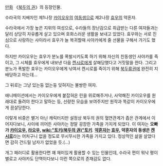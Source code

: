 [[만화]] 《[[북두의 권]]》의 등장인물. 

수라국의 지배자인 제1나장 [[카이오우]]의 [[여동생]]으로 제2나장 [[효우]]의 약혼자.

수라국에서 가장 높은 지위의 여성으로, 수라들의 장난감으로 취급받는 다른 여자들과는 달리 상당히 자유롭게 살고 있으며 호화스러운 생활을 보내고 있었다. 효우와는 서로 진심으로 사랑하는 사이라서 효우가 늘 복귀할때 사야카에게 줄 선물을 구해서 가기도 했다.

하지만 카이오우는 효우가 분노를 폭발시키도록 하기 위해 자신의 친동생인 사야카를 죽이고, 그 시체를 효우에게 내보낸 다음 [[켄시로]]에게 살해당했다고 거짓말을 한다. 그리고 분노가 폭발한 효우는 카이오우에게 낚여서 켄시로를 죽이기 위해 [[북두류권]]에 완전히 지배당하고 마는데…

그 뒤로는 그냥 있는둥 없는둥 잊혀지는 불쌍한 여자.

애니메이션에서는 카이오우에게 붙잡혀온 린을 위로해주거나, 사악해진 카이오우를 원래대로 돌려야 한다고 말하는 등, 선량한 모습을 보여주지만 원작과 똑같이 카이오우에게 끔살당한다.

이렇게 비중은 별거 아닌 캐릭터지만 설정상 북두의 권의 혈연관계가 좁은 관계에서 이어지다보니, 사이에 끼어든 사야카는 정말 굉장한 가족을 가지게 되었다. 이 여자는 '''오빠가 [[카이오우]], [[라오우]], [[wiki:"토키(북두의 권)"토키]]'''. '''[[약혼자]]는 [[효우]], 약혼자의 동생은 [[켄시로]]'''라는 어처구니 없을 정도로 무시무시한 가족을 가지고 있다. 정상적인 삶을 살았다면 감히 건드릴 남자가 없었을 듯.(…)

개그 패러디로 활용한다면 꽤 재미있게 활용할 수 있는 인물인데, 수라국 편이 워낙 평이 별로고 사야카도 단역이다보니 이런 쪽으로의 존재감도 없다.

